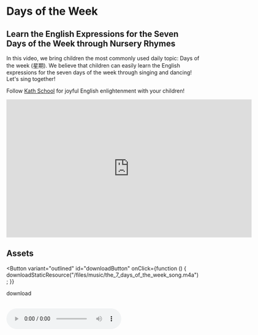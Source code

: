 
# Days of the Week

## Learn the English Expressions for the Seven Days of the Week through Nursery Rhymes

In this video, we bring children the most commonly used daily topic: Days of the week (星期).
We believe that children can easily learn the English expressions for the seven days of the week through singing and dancing!
Let's sing together!

Follow [Kath School](https://space.bilibili.com/20797715) for joyful English enlightenment with your children!

<iframe
  src="https://player.bilibili.com/player.html?bvid=BV1kX4y1s7rA&cid=1&page=1"
  scrolling="no"
  border="0"
  frameborder="no"
  framespacing="0"
  allowfullscreen="true"
  width="640"
  height="360"
></iframe>

## Assets

<Button
  variant="outlined"
  id="downloadButton"
  onClick={function () {
    downloadStaticResource("/files/music/the_7_days_of_the_week_song.m4a");
  }}
>
  download
</Button>
<br />
<br />

<audio src="/files/music/the_7_days_of_the_week_song.m4a" controls>
  The browser doesn't support
</audio>